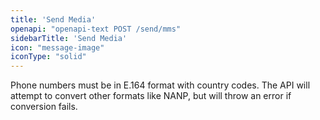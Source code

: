 ```yaml
---
title: 'Send Media'
openapi: "openapi-text POST /send/mms"
sidebarTitle: 'Send Media'
icon: "message-image"
iconType: "solid"
---
```

<Warning>
Phone numbers must be in E.164 format with country codes. The API will attempt to convert other formats like NANP, but will throw an error if conversion fails.
</Warning>




<Snippet />